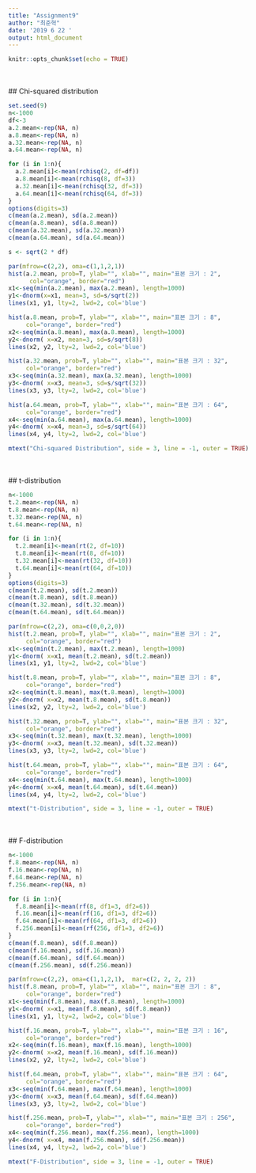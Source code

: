 ```yaml
---
title: "Assignment9"
author: "최준혁"
date: '2019 6 22 '
output: html_document
---
```


```r
knitr::opts_chunk$set(echo = TRUE)
```
<br><br>
## Chi-squared distribution
```r
set.seed(9)
n<-1000
df<-3
a.2.mean<-rep(NA, n)
a.8.mean<-rep(NA, n)
a.32.mean<-rep(NA, n)
a.64.mean<-rep(NA, n)

for (i in 1:n){
  a.2.mean[i]<-mean(rchisq(2, df=df))
  a.8.mean[i]<-mean(rchisq(8, df=3))
  a.32.mean[i]<-mean(rchisq(32, df=3))
  a.64.mean[i]<-mean(rchisq(64, df=3))
}
options(digits=3)
c(mean(a.2.mean), sd(a.2.mean))
c(mean(a.8.mean), sd(a.8.mean))
c(mean(a.32.mean), sd(a.32.mean))
c(mean(a.64.mean), sd(a.64.mean))

s <- sqrt(2 * df)

par(mfrow=c(2,2), oma=c(1,1,2,1))
hist(a.2.mean, prob=T, ylab="", xlab="", main="표본 크기 : 2", 
      col="orange", border="red")
x1<-seq(min(a.2.mean), max(a.2.mean), length=1000)
y1<-dnorm(x=x1, mean=3, sd=s/sqrt(2))
lines(x1, y1, lty=2, lwd=2, col='blue')

hist(a.8.mean, prob=T, ylab="", xlab="", main="표본 크기 : 8", 
     col="orange", border="red")
x2<-seq(min(a.8.mean), max(a.8.mean), length=1000)
y2<-dnorm( x=x2, mean=3, sd=s/sqrt(8))
lines(x2, y2, lty=2, lwd=2, col='blue')

hist(a.32.mean, prob=T, ylab="", xlab="", main="표본 크기 : 32", 
     col="orange", border="red")
x3<-seq(min(a.32.mean), max(a.32.mean), length=1000)
y3<-dnorm( x=x3, mean=3, sd=s/sqrt(32))
lines(x3, y3, lty=2, lwd=2, col='blue')

hist(a.64.mean, prob=T, ylab="", xlab="", main="표본 크기 : 64", 
     col="orange", border="red")
x4<-seq(min(a.64.mean), max(a.64.mean), length=1000)
y4<-dnorm( x=x4, mean=3, sd=s/sqrt(64))
lines(x4, y4, lty=2, lwd=2, col='blue')

mtext("Chi-squared Distribution", side = 3, line = -1, outer = TRUE)
```
<br><br>
## t-distribution
```r
n<-1000
t.2.mean<-rep(NA, n)
t.8.mean<-rep(NA, n)
t.32.mean<-rep(NA, n)
t.64.mean<-rep(NA, n)

for (i in 1:n){
  t.2.mean[i]<-mean(rt(2, df=10))
  t.8.mean[i]<-mean(rt(8, df=10))
  t.32.mean[i]<-mean(rt(32, df=10))
  t.64.mean[i]<-mean(rt(64, df=10))
}
options(digits=3)
c(mean(t.2.mean), sd(t.2.mean))
c(mean(t.8.mean), sd(t.8.mean))
c(mean(t.32.mean), sd(t.32.mean))
c(mean(t.64.mean), sd(t.64.mean))

par(mfrow=c(2,2), oma=c(0,0,2,0))
hist(t.2.mean, prob=T, ylab="", xlab="", main="표본 크기 : 2", 
     col="orange", border="red")
x1<-seq(min(t.2.mean), max(t.2.mean), length=1000)
y1<-dnorm( x=x1, mean(t.2.mean), sd(t.2.mean))
lines(x1, y1, lty=2, lwd=2, col='blue')

hist(t.8.mean, prob=T, ylab="", xlab="", main="표본 크기 : 8", 
     col="orange", border="red")
x2<-seq(min(t.8.mean), max(t.8.mean), length=1000)
y2<-dnorm( x=x2, mean(t.8.mean), sd(t.8.mean))
lines(x2, y2, lty=2, lwd=2, col='blue')

hist(t.32.mean, prob=T, ylab="", xlab="", main="표본 크기 : 32", 
     col="orange", border="red")
x3<-seq(min(t.32.mean), max(t.32.mean), length=1000)
y3<-dnorm( x=x3, mean(t.32.mean), sd(t.32.mean))
lines(x3, y3, lty=2, lwd=2, col='blue')

hist(t.64.mean, prob=T, ylab="", xlab="", main="표본 크기 : 64", 
     col="orange", border="red")
x4<-seq(min(t.64.mean), max(t.64.mean), length=1000)
y4<-dnorm( x=x4, mean(t.64.mean), sd(t.64.mean))
lines(x4, y4, lty=2, lwd=2, col='blue')

mtext("t-Distribution", side = 3, line = -1, outer = TRUE)
```
<br><br>
## F-distribution
```r
n<-1000
f.8.mean<-rep(NA, n)
f.16.mean<-rep(NA, n)
f.64.mean<-rep(NA, n)
f.256.mean<-rep(NA, n)

for (i in 1:n){
  f.8.mean[i]<-mean(rf(8, df1=3, df2=6))
  f.16.mean[i]<-mean(rf(16, df1=3, df2=6))
  f.64.mean[i]<-mean(rf(64, df1=3, df2=6))
  f.256.mean[i]<-mean(rf(256, df1=3, df2=6))
}
c(mean(f.8.mean), sd(f.8.mean))
c(mean(f.16.mean), sd(f.16.mean))
c(mean(f.64.mean), sd(f.64.mean))
c(mean(f.256.mean), sd(f.256.mean))

par(mfrow=c(2,2), oma=c(1,1,2,1),  mar=c(2, 2, 2, 2))
hist(f.8.mean, prob=T, ylab="", xlab="", main="표본 크기 : 8", 
     col="orange", border="red")
x1<-seq(min(f.8.mean), max(f.8.mean), length=1000)
y1<-dnorm( x=x1, mean(f.8.mean), sd(f.8.mean))
lines(x1, y1, lty=2, lwd=2, col='blue')

hist(f.16.mean, prob=T, ylab="", xlab="", main="표본 크기 : 16", 
     col="orange", border="red")
x2<-seq(min(f.16.mean), max(f.16.mean), length=1000)
y2<-dnorm( x=x2, mean(f.16.mean), sd(f.16.mean))
lines(x2, y2, lty=2, lwd=2, col='blue')

hist(f.64.mean, prob=T, ylab="", xlab="", main="표본 크기 : 64", 
     col="orange", border="red")
x3<-seq(min(f.64.mean), max(f.64.mean), length=1000)
y3<-dnorm( x=x3, mean(f.64.mean), sd(f.64.mean))
lines(x3, y3, lty=2, lwd=2, col='blue')

hist(f.256.mean, prob=T, ylab="", xlab="", main="표본 크기 : 256", 
     col="orange", border="red")
x4<-seq(min(f.256.mean), max(f.256.mean), length=1000)
y4<-dnorm( x=x4, mean(f.256.mean), sd(f.256.mean))
lines(x4, y4, lty=2, lwd=2, col='blue')

mtext("F-Distribution", side = 3, line = -1, outer = TRUE)
```


